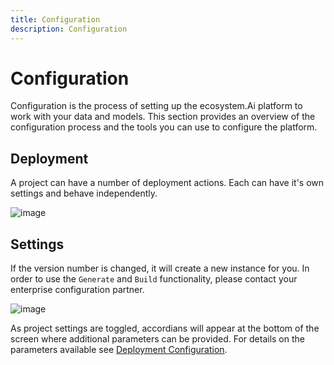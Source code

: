 ```yaml
---
title: Configuration
description: Configuration
---
```



# Configuration

Configuration is the process of setting up the ecosystem.Ai platform to work with your data and models. This section provides an overview of the configuration process and the tools you can use to configure the platform.

## Deployment
A project can have a number of deployment actions. Each can have it's own settings and behave independently.

![image](/images/configuration/deployment/project-deployment-01.png)

## Settings
If the version number is changed, it will create a new instance for you. In order to use the ```Generate``` and ```Build``` functionality, please contact your enterprise configuration partner.

![image](/images/configuration/deployment/project-deployment-02.png)

As project settings are toggled, accordians will appear at the bottom of the screen where additional parameters can be provided. For details on the parameters available see [Deployment Configuration](/docs/configuration/deployment/parameters).
